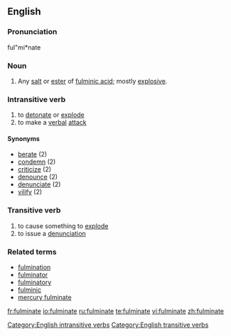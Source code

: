 ==English==

===Pronunciation===
{{wikipedia}}
ful"mi*nate
{{rfap}}

===Noun===
{{en-noun|-}}

# {{chemistry}} Any [[salt]] or [[ester]] of [[fulminic acid]]; mostly [[explosive]].

===Intransitive verb===
{{en-verb|fulminates|fulminating|fulminated}}

# to [[detonate]] or [[explode]]
# to make a [[verbal]] [[attack]]

====Synonyms====
* [[berate]] (2)
* [[condemn]] (2)
* [[criticize]] (2)
* [[denounce]] (2)
* [[denunciate]] (2)
* [[vilify]] (2)

===Transitive verb===
{{en-verb|fulminates|fulminating|fulminated}}

# to cause something to [[explode]]
# to issue a [[denunciation]]

===Related terms===
* [[fulmination]]
* [[fulminator]]
* [[fulminatory]]
* [[fulminic]]
* [[mercury fulminate]]

[[Category:English intransitive verbs]]
[[Category:English transitive verbs]]

[[fr:fulminate]]
[[io:fulminate]]
[[ru:fulminate]]
[[te:fulminate]]
[[vi:fulminate]]
[[zh:fulminate]]